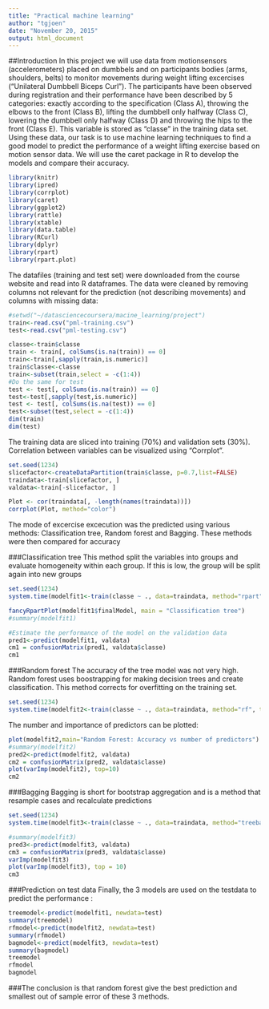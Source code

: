 ```yaml
---
title: "Practical machine learning"
author: "tgjoen"
date: "November 20, 2015"
output: html_document
---
```

##Introduction
In this project we will use data from motionsensors (accelerometers) placed on dumbbels and on participants bodies (arms, shoulders, belts) to monitor movements during weight lifting excercises ("Unilateral Dumbbell Biceps Curl"). The participants have been observed during registration and their performance have been described by 5 categories: exactly according to the specification (Class A), throwing the elbows to the front (Class B), lifting the dumbbell only halfway (Class C), lowering the dumbbell only halfway (Class D) and throwing the hips to the front (Class E). This variable is stored as "classe" in the training data set. 
Using these data, our task is to use machine learning techniques to find a good model to predict the performance of a weight lifting exercise based on motion sensor data.  We will use the caret package in R to develop the models and compare their accuracy.  
```r
library(knitr)
library(ipred)
library(corrplot)
library(caret)
library(ggplot2)
library(rattle)
library(xtable)
library(data.table)
library(RCurl)
library(dplyr)
library(rpart)
library(rpart.plot)
```
The datafiles (training and test set) were downloaded from the course website and read into R dataframes. The data were cleaned by removing columns not relevant for the prediction (not describing movements) and columns with missing data: 

```r
#setwd("~/datasciencecoursera/macine_learning/project")
train<-read.csv("pml-training.csv")
test<-read.csv("pml-testing.csv")

classe<-train$classe
train <- train[, colSums(is.na(train)) == 0] 
train<-train[,sapply(train,is.numeric)]
train$classe<-classe
train<-subset(train,select = -c(1:4))
#Do the same for test
test <- test[, colSums(is.na(train)) == 0] 
test<-test[,sapply(test,is.numeric)]
test <- test[, colSums(is.na(test)) == 0] 
test<-subset(test,select = -c(1:4))
dim(train)
dim(test)
```
The training data are sliced into training (70%) and validation sets (30%). Correlation between variables can be visualized using "Corrplot".

```r
set.seed(1234)
slicefactor<-createDataPartition(train$classe, p=0.7,list=FALSE)
traindata<-train[slicefactor, ]
valdata<-train[-slicefactor, ]
```
```r
Plot <- cor(traindata[, -length(names(traindata))])
corrplot(Plot, method="color")

```

The mode of excercise excecution was the predicted using various methods: Classification tree, Random forest and Bagging. These methods were then compared for accuracy

###Classification tree
This method split the variables into groups and evaluate homogeneity within each group. If this is low, the group will be split again into new groups

```r
set.seed(1234)
system.time(modelfit1<-train(classe ~ ., data=traindata, method="rpart"))
```
```r
fancyRpartPlot(modelfit1$finalModel, main = "Classification tree")
#summary(modelfit1)

#Estimate the performance of the model on the validation data
pred1<-predict(modelfit1, valdata)
cm1 = confusionMatrix(pred1, valdata$classe)
cm1
```


###Random forest
The accuracy of the tree model was not very high. Random forest uses boostrapping for making decision trees and create classification. This method corrects for overfitting on the training set.

```r
set.seed(1234)
system.time(modelfit2<-train(classe ~ ., data=traindata, method="rf", trControl=trainControl(method="cv",5), ntree=250,allowParallel=T))

```
The number and importance of predictors can be plotted:

```r
plot(modelfit2,main="Random Forest: Accuracy vs number of predictors")
#summary(modelfit2)
pred2<-predict(modelfit2, valdata)
cm2 = confusionMatrix(pred2, valdata$classe)
plot(varImp(modelfit2), top=10)
cm2
```
###Bagging
Bagging is short for bootstrap aggregation and is a method that resample cases and recalculate predictions
```r
set.seed(1234)
system.time(modelfit3<-train(classe ~ ., data=traindata, method="treebag",allowParallel=T))
```
```r
#summary(modelfit3)
pred3<-predict(modelfit3, valdata)
cm3 = confusionMatrix(pred3, valdata$classe)
varImp(modelfit3)
plot(varImp(modelfit3), top = 10)
cm3
```
###Prediction on test data
Finally, the 3 models are used on the testdata to predict the performance :
```r
treemodel<-predict(modelfit1, newdata=test)
summary(treemodel)
rfmodel<-predict(modelfit2, newdata=test)
summary(rfmodel)
bagmodel<-predict(modelfit3, newdata=test)
summary(bagmodel)
treemodel
rfmodel
bagmodel
```

###The conclusion is that random forest give the best prediction and smallest out of sample error of these 3 methods. 

